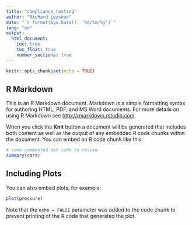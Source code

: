 ```yaml
---
title: "compliance_testing"
author: "Richard Leyshon"
date: "`r format(Sys.Date(), '%d/%m/%y')`"
lang: "en"
output:
  html_document:
    toc: true
    toc_float: true
    number_sections: true
---
```




```r
knitr::opts_chunk$set(echo = TRUE)
```

## R Markdown

This is an R Markdown document. Markdown is a simple formatting syntax for authoring HTML, PDF, and MS Word documents. For more details on using R Markdown see <http://rmarkdown.rstudio.com>.

When you click the **Knit** button a document will be generated that includes both content as well as the output of any embedded R code chunks within the document. You can embed an R code chunk like this:

```r
# some commented out code to review
summary(cars)
```

## Including Plots

You can also embed plots, for example:

```r
plot(pressure)
```

Note that the `echo = FALSE` parameter was added to the code chunk to prevent printing of the R code that generated the plot.